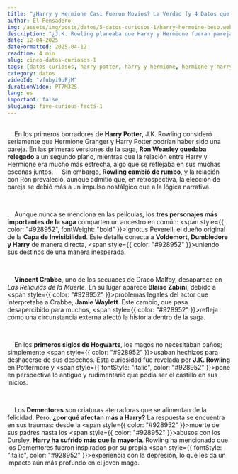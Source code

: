 ```yaml
---
title: "¿Harry y Hermione Casi Fueron Novios? La Verdad (y 4 Datos que Vuelan la Cabeza)"
author: El Pensadero
img: /assets/img/posts/datos/5-datos-curiosos-1/harry-hermoine-beso.webp
description: "¿J.K. Rowling planeaba que Harry y Hermione fueran pareja? Descubre la verdad de este 'casi romance' y otros 4 datos secretos de Hogwarts que te sorprenderán."
date: 12-04-2025
dateFormatted: 2025-04-12
readtime: 4 min
slug: cinco-datos-curiosos-1
tags: [datos curiosos, harry potter, harry y hermione, hermione y harry, harry y hermione son novios, fueron novios, pareja, rowling, secretos, hogwarts, teoria]
category: datos
videoId: "vfubyi9uFjM"
durationVideo: PT7M32S
lang: es
important: false
slugLang: five-curious-facts-1
---
```



<Article>
    <Section title="💘1. Harry y Hermione: ¿El Romance que J.K. Rowling Descartó?">
    En los primeros borradores de <b>Harry Potter</b>, <span style={{ color: "#928952", fontWeight: "bold" }}>J.K. Rowling consideró seriamente</span> que Hermione Granger y Harry Potter podrían haber sido una pareja. En las primeras versiones de la saga, <strong>Ron Weasley quedaba relegado</strong> a un segundo plano, mientras que la relación entre Harry y Hermione era <span style={{ color: "#928952" }}>mucho más estrecha</span>, algo que se reflejaba en sus muchas escenas juntos.
    Sin embargo, <strong>Rowling cambió de rumbo</strong>, y la relación con Ron prevaleció, aunque admitió que, en retrospectiva, <span style={{ fontStyle: "italic", color: "#928952" }}>la elección de pareja se debió más a un impulso nostálgico que a la lógica narrativa</span>.
  </Section>

    <Section title="🧬2. La Conexión Oculta de Harry, Voldemort y Dumbledore">
    Aunque nunca se menciona en las películas, los <strong>tres personajes más importantes de la saga</strong> comparten un ancestro en común: <span style={{ color: "#928952", fontWeight: "bold" }}>Ignotus Peverell</span>, el dueño original de la <strong>Capa de Invisibilidad</strong>. Este detalle conecta a <strong>Voldemort, Dumbledore y Harry</strong> de manera directa, <span style={{ color: "#928952" }}>uniendo sus destinos de una manera inesperada</span>.
  </Section>

    <Section title="🎭3. El Actor de Crabbe que Fue Reemplazado (Y Poca Gente Notó)">
    <strong>Vincent Crabbe</strong>, uno de los secuaces de Draco Malfoy, desaparece en <em>Las Reliquias de la Muerte</em>. En su lugar aparece <strong>Blaise Zabini</strong>, debido a <span style={{ color: "#928952" }}>problemas legales del actor</span> que interpretaba a Crabbe, <strong>Jamie Waylett</strong>. Este cambio, que pasa desapercibido para muchos, <span style={{ color: "#928952" }}>refleja cómo una circunstancia externa afectó la historia dentro de la saga</span>.
  </Section>

    <Section title="🚽4. El Secreto Asqueroso: Hogwarts No Siempre Tuvo Baños">
    En los <strong>primeros siglos de Hogwarts</strong>, los magos no necesitaban baños; simplemente <span style={{ color: "#928952" }}>usaban hechizos para deshacerse de sus desechos</span>. Esta curiosidad fue revelada por <strong>J.K. Rowling</strong> en Pottermore y <span style={{ fontStyle: "italic", color: "#928952" }}>pone en perspectiva lo antiguo y rudimentario que podía ser el castillo</span> en sus inicios.
  </Section>

    <Section title="😔5. ¿Por qué los Dementores afectan tanto a Harry?">
    Los <strong>Dementores</strong> son criaturas aterradoras que se alimentan de la felicidad. Pero, <strong>¿por qué afectan más a Harry?</strong> La respuesta se encuentra en sus traumas: desde la <span style={{ color: "#928952" }}>muerte de sus padres</span> hasta los <span style={{ color: "#928952" }}>abusos con los Dursley</span>, <strong>Harry ha sufrido más que la mayoría</strong>. Rowling ha mencionado que los Dementores fueron inspirados por su propia <span style={{ fontStyle: "italic", color: "#928952" }}>experiencia con la depresión</span>, lo que les da un impacto aún más profundo en el joven mago.
  </Section>
</Article>